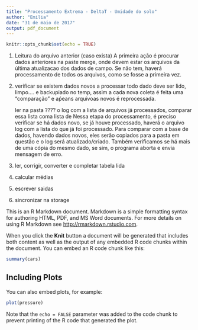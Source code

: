 ```yaml
---
title: "Processamento Extrema - DeltaT - Umidade do solo"
author: "Emilia"
date: "31 de maio de 2017"
output: pdf_document
---
```


```r
knitr::opts_chunk$set(echo = TRUE)
```

1. Leitura do arquivo anterior (caso exista)
    A primeira ação é procurar dados anteriores na paste merge, onde devem estar os arquivos da última atualizacao dos dados de campo. Se não tem, haverá processamento de todos os arquivos, como se fosse a primeira vez. 
    
2. verificar se existem dados novos a processar
    todo dado deve ser lido, limpo.... e backupiado no temp, assim a cada nova coleta é feita uma "comparação" e aṕeans arquivoas novos é reprocessada.
    
    ler na pasta ???? o log com a lista de arquivos já processados,
    comparar essa lista coma lista de 
    Nessa etapa do processamento, é preciso verificar se há dados novo, se já houve processado, haverá o arquivo log com a lista do que já foi processado. Para comparar com a base de dados, havendo dados novos, eles serão copiados para a pasta em questão e o log será atualizado/criado.
    Também verificamos se há mais de uma cópia do mesmo dado, se sim, o programa aborta e envia mensagem de erro.
    
3. ler, corrigir, converter e completar tabela lida
4. calcular médias
5. escrever saidas
6. sincronizar na storage


This is an R Markdown document. Markdown is a simple formatting syntax for authoring HTML, PDF, and MS Word documents. For more details on using R Markdown see <http://rmarkdown.rstudio.com>.

When you click the **Knit** button a document will be generated that includes both content as well as the output of any embedded R code chunks within the document. You can embed an R code chunk like this:

```r
summary(cars)
```

## Including Plots

You can also embed plots, for example:

```r
plot(pressure)
```

Note that the `echo = FALSE` parameter was added to the code chunk to prevent printing of the R code that generated the plot.
